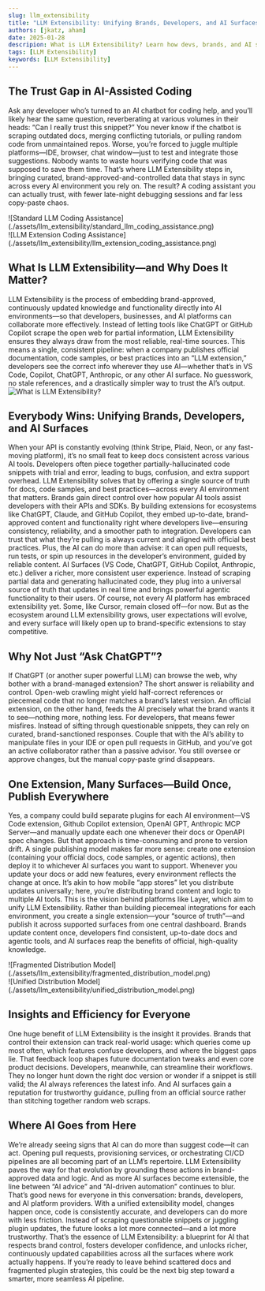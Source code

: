 ```yaml
---
slug: llm_extensibility
title: "LLM Extensibility: Unifying Brands, Developers, and AI Surfaces"
authors: [jkatz, aham]
date: 2025-01-28
descripion: What is LLM Extensibility? Learn how devs, brands, and AI surfaces unify their workflows for real-time, reliable AI—without fragmented code or docs.
tags: [LLM Extensibility]
keywords: [LLM Extensibility]
---
```


<head>
  <title>Layer AI Blog | What Is LLM Extensibility?</title>
</head>


## The Trust Gap in AI-Assisted Coding

Ask any developer who’s turned to an AI chatbot for coding help, and you’ll likely hear the same question, reverberating at various volumes in their heads: “Can I really trust this snippet?”
You never know if the chatbot is scraping outdated docs, merging conflicting tutorials, or pulling random code from unmaintained repos. Worse, you’re forced to juggle multiple platforms—IDE, browser, chat window—just to test and integrate those suggestions.
Nobody wants to waste hours verifying code that was supposed to save them time. That’s where LLM Extensibility steps in, bringing curated, brand-approved-and-controlled data that stays in sync across every AI environment you rely on. The result? A coding assistant you can actually trust, with fewer late-night debugging sessions and far less copy-paste chaos.

<Tabs>
  <TabItem value="standard" label="Standard LLM Coding Assistance" default>
   <div style={{"text-align": "center"}}>
        ![Standard LLM Coding Assistance](./assets/llm_extensibility/standard_llm_coding_assistance.png)
    </div>
  </TabItem>
  <TabItem value="extensibility" label="LLM Extension Coding Assistance" >
    <div style={{"text-align": "center"}}>
        ![LLM Extension Coding Assistance](./assets/llm_extensibility/llm_extension_coding_assistance.png)
    </div>
  </TabItem>
</Tabs>

## What Is LLM Extensibility—and Why Does It Matter?

LLM Extensibility is the process of embedding brand-approved, continuously updated knowledge and functionality directly into AI environments—so that developers, businesses, and AI platforms can collaborate more effectively. Instead of letting tools like ChatGPT or GitHub Copilot scrape the open web for partial information, LLM Extensibility ensures they always draw from the most reliable, real-time sources.
This means a single, consistent pipeline: when a company publishes official documentation, code samples, or best practices into an “LLM extension,” developers see the correct info wherever they use AI—whether that’s in VS Code, Copilot, ChatGPT, Anthropic, or any other AI surface. No guesswork, no stale references, and a drastically simpler way to trust the AI’s output.
![What is LLM Extensibility?](./assets/llm_extensibility/what_is_llm_extensibility.png)

## Everybody Wins: Unifying Brands, Developers, and AI Surfaces

When your API is constantly evolving (think Stripe, Plaid, Neon, or any fast-moving platform), it’s no small feat to keep docs consistent across various AI tools. Developers often piece together partially-hallucinated code snippets with trial and error, leading to bugs, confusion, and extra support overhead. LLM Extensibility solves that by offering a single source of truth for docs, code samples, and best practices—across every AI environment that matters.
Brands gain direct control over how popular AI tools assist developers with their APIs and SDKs. By building extensions for ecosystems like ChatGPT, Claude, and GitHub Copilot, they embed up-to-date, brand-approved content and functionality right where developers live—ensuring consistency, reliability, and a smoother path to integration.
Developers can trust that what they’re pulling is always current and aligned with official best practices. Plus, the AI can do more than advise: it can open pull requests, run tests, or spin up resources in the developer’s environment, guided by reliable content.
AI Surfaces (VS Code, ChatGPT, GitHub Copilot, Anthropic, etc.) deliver a richer, more consistent user experience. Instead of scraping partial data and generating hallucinated code, they plug into a universal source of truth that updates in real time and brings powerful agentic functionality to their users.
Of course, not every AI platform has embraced extensibility yet. Some, like Cursor, remain closed off—for now. But as the ecosystem around LLM extensibility grows, user expectations will evolve, and every surface will likely open up to brand-specific extensions to stay competitive.

## Why Not Just “Ask ChatGPT”?

If ChatGPT (or another super powerful LLM) can browse the web, why bother with a brand-managed extension? The short answer is reliability and control.
Open-web crawling might yield half-correct references or piecemeal code that no longer matches a brand’s latest version. An official extension, on the other hand, feeds the AI precisely what the brand wants it to see—nothing more, nothing less.
For developers, that means fewer misfires. Instead of sifting through questionable snippets, they can rely on curated, brand-sanctioned responses. Couple that with the AI’s ability to manipulate files in your IDE or open pull requests in GitHub, and you’ve got an active collaborator rather than a passive advisor. You still oversee or approve changes, but the manual copy-paste grind disappears.

## One Extension, Many Surfaces—Build Once, Publish Everywhere

Yes, a company could build separate plugins for each AI environment—VS Code extension, Github Copilot extension, OpenAI GPT, Anthropic MCP Server—and manually update each one whenever their docs or OpenAPI spec changes. But that approach is time-consuming and prone to version drift.
A single publishing model makes far more sense: create one extension (containing your official docs, code samples, or agentic actions), then deploy it to whichever AI surfaces you want to support. Whenever you update your docs or add new features, every environment reflects the change at once. It’s akin to how mobile “app stores” let you distribute updates universally; here, you’re distributing brand content and logic to multiple AI tools.
This is the vision behind platforms like Layer, which aim to unify LLM Extensibility. Rather than building piecemeal integrations for each environment, you create a single extension—your “source of truth”—and publish it across supported surfaces from one central dashboard. Brands update content once, developers find consistent, up-to-date docs and agentic tools, and AI surfaces reap the benefits of official, high-quality knowledge.

<Tabs>
  <TabItem value="fragmented" label="Fragmented Distribution Model" default>
   <div style={{"text-align": "center"}}>
        ![Fragmented Distribution Model](./assets/llm_extensibility/fragmented_distribution_model.png)
    </div>
  </TabItem>
  <TabItem value="unified" label="Unified Distribution Model" >
    <div style={{"text-align": "center"}}>
        ![Unified Distribution Model](./assets/llm_extensibility/unified_distribution_model.png)
    </div>
  </TabItem>
</Tabs>

## Insights and Efficiency for Everyone

One huge benefit of LLM Extensibility is the insight it provides. Brands that control their extension can track real-world usage: which queries come up most often, which features confuse developers, and where the biggest gaps lie. That feedback loop shapes future documentation tweaks and even core product decisions.
Developers, meanwhile, can streamline their workflows. They no longer hunt down the right doc version or wonder if a snippet is still valid; the AI always references the latest info. And AI surfaces gain a reputation for trustworthy guidance, pulling from an official source rather than stitching together random web scraps.

## Where AI Goes from Here

We’re already seeing signs that AI can do more than suggest code—it can act. Opening pull requests, provisioning services, or orchestrating CI/CD pipelines are all becoming part of an LLM’s repertoire. LLM Extensibility paves the way for that evolution by grounding these actions in brand-approved data and logic. And as more AI surfaces become extensible, the line between “AI advice” and “AI-driven automation” continues to blur.
That’s good news for everyone in this conversation: brands, developers, and AI platform providers. With a unified extensibility model, changes happen once, code is consistently accurate, and developers can do more with less friction. Instead of scraping questionable snippets or juggling plugin updates, the future looks a lot more connected—and a lot more trustworthy.
That’s the essence of LLM Extensibility: a blueprint for AI that respects brand control, fosters developer confidence, and unlocks richer, continuously updated capabilities across all the surfaces where work actually happens. If you’re ready to leave behind scattered docs and fragmented plugin strategies, this could be the next big step toward a smarter, more seamless AI pipeline.

